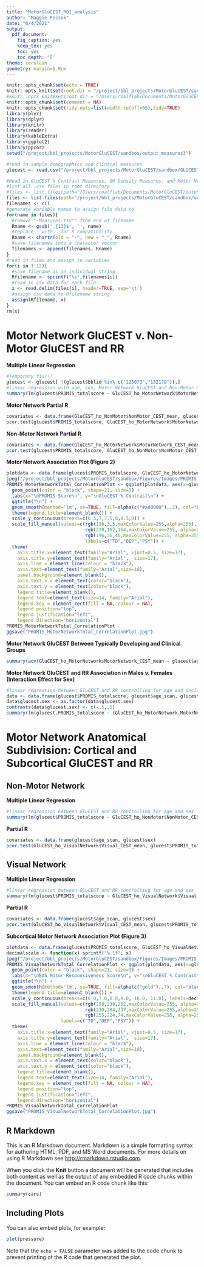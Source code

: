 ```yaml
---
title: "MotorGluCEST_ROI_analysis"
author: "Maggie Pecsok"
date: "6/4/2021"
output:
  pdf_document:
    fig_caption: yes
    keep_tex: yes
    toc: yes
    toc_depth: '5'
theme: cerulean
geometry: margin=1.9cm
---
```



```r
knitr::opts_chunk$set(echo = TRUE)
knitr::opts_knit$set(root.dir = "/project/bbl_projects/MotorGluCEST/sandbox") 
#knitr::opts_knit$set(root.dir = "/Users/roalflab/Documents/MotorGluCEST/OutputMeasures/") 
knitr::opts_chunk$set(comment = NA)
knitr::opts_chunk$set(tidy.opts=list(width.cutoff=65),tidy=TRUE)
library(plyr)
library(dplyr)
library(knitr)
library(reader)
library(kableExtra)
library(ggplot2)
library(ppcor)
setwd("/project/bbl_projects/MotorGluCEST/sandbox/output_measures3")
```

\newpage

```r
#read in sample demographics and clinical measures
glucest <- read.csv("/project/bbl_projects/MotorGluCEST/sandbox/GLUCEST-Clinical-Demographics-Measures-N45.csv", header=TRUE) #csv created by Prepare_Demographics_ClinicalMeasures_Data.Rmd
```


```r
#Read in GluCEST % Contrast Measures, GM Density Measures, and Motor Network Coverage Measures
#list all .csv files in root directory
#files <- list.files(path="/Users/roalflab/Documents/MotorGluCEST/OutputMeasures", pattern='.csv', ignore.case=T, full.names = F) 
files <- list.files(path="/project/bbl_projects/MotorGluCEST/sandbox/output_measures/", pattern='.tsv', ignore.case=T, full.names = F) 
filenames <- c()
#generate variable names to assign file data to 
for(name in files){
  #remove "-Measures.tsv"" from end of filename
  Rname <- gsub('.{13}$', '', name)
  #replace - with _ for R compatibility 
  Rname <- chartr(old = "-", new = "_", Rname) 
  #save filenames into a character vector 
  filenames <- append(filenames, Rname) 
}
#read in files and assign to variables
for(i in 1:12){
  #save filename as an individual string
  Rfilename <- sprintf("%s",filenames[i]) 
  #read in csv data for each file
  x <- read.delim(files[i], header=TRUE, sep='\t') 
  #assign csv data to Rfilename string 
  assign(Rfilename, x) 
}
rm(x)
```

\newpage

# Motor Network GluCEST v. Non-Motor GluCEST and RR 

**Multiple Linear Regression**
```r
#Temporary fix!!! 
glucest <- glucest[ !(glucest$bblid %in% c("125073","132179")),]
#linear regression with age, sex, Motor Network GluCEST and Non-Motor GluCEST predicting BAS RR
summary(lm(glucest$PROMIS_totalscore ~ GluCEST_ho_MotorNetwork$MotorNetwork_CEST_mean + GluCEST_ho_NonMotor$NonMotor_CEST_mean + glucest$age_scan + glucest$sex))
```

**Motor Network Partial R**
```r
covariates <- data.frame(GluCEST_ho_NonMotor$NonMotor_CEST_mean, glucest$age_scan, glucest$sex)
pcor.test(glucest$PROMIS_totalscore, GluCEST_ho_MotorNetwork$MotorNetwork_CEST_mean, covariates)$estimate
```

**Non-Motor Network Partial R**
```r
covariates <- data.frame(GluCEST_ho_MotorNetwork$MotorNetwork_CEST_mean, glucest$age_scan, glucest$sex)
pcor.test(glucest$PROMIS_totalscore, GluCEST_ho_NonMotor$NonMotor_CEST_mean, covariates)$estimate
```


**Motor Network Association Plot (Figure 2)**
```r
plotdata <- data.frame(glucest$PROMIS_totalscore, GluCEST_ho_MotorNetwork$MotorNetwork_CEST_mean, )
jpeg("/project/bbl_projects/MotorGluCEST/sandbox/Figures/Images/PROMIS_MotorNetworkTotal_CorrelationPlot_ColoredbyGroup.jpg", units="in", width=7.3, height=6.6, res=800)
PROMIS_MotorNetworkTotal_CorrelationPlot <- ggplot(plotdata, aes(x=glucest$PROMIS_totalscore, y=GluCEST_ho_MotorNetwork$MotorNetwork_CEST_mean, fill=as.factor(glucest$Diagnosis_NC_MDD_Psy_Coded))) +
  geom_point(color = "black", shape=21, size=3) +
  labs(x="\nPROMIS Score\n", y="\nGluCEST % Contrast\n") +
  ggtitle("\n") +
  geom_smooth(method='lm', se=TRUE, fill=alpha(c("#ad0000"),.2), col="black") +
  theme(legend.title=element_blank()) +
  scale_y_continuous(breaks=c(6.5,7,7.5,8,8.5,9)) +
  scale_fill_manual(values=c(rgb(116,3,5,maxColorValue=255,alpha=255),
                             rgb(239,162,164,maxColorValue=255, alpha=255),
                             rgb(196,36,40,maxColorValue=255, alpha=255)),
                             labels=c("TD","DEP","PSY")) +
  theme(
    axis.title.x=element_text(family="Arial", vjust=0.5, size=17),
    axis.title.y=element_text(family="Arial",  size=17),
    axis.line = element_line(colour = "black"),
    axis.text=element_text(family="Arial",size=18),
    panel.background=element_blank(),
    axis.text.x = element_text(color="black"),
    axis.text.y = element_text(color="black"),
    legend.title=element_blank(), 
    legend.text=element_text(size=14, family="Arial"),
    legend.key = element_rect(fill = NA, colour = NA),
    legend.position="top", 
    legend.justification="left",
    legend.direction="horizontal")
PROMIS_MotorNetworkTotal_CorrelationPlot
ggsave("PROMIS_MotorNetworkTotal_CorrelationPlot.jpg")
```

**Motor Network GluCEST Between Typically Developing and Clinical Groups**
```r
summary(aov(GluCEST_ho_MotorNetwork$MotorNetwork_CEST_mean ~ glucest$age_scan + glucest$sex + as.factor(glucest$Control_Coded)))
```

**Motor Network GluCEST and RR Association in Males v. Females (Interaction Effect for Sex)**
```r
#linear regression between GluCEST and RR controlling for age and including an interaction effect for sex
data <- data.frame(glucest$PROMIS_totalscore, glucest$age_scan, glucest$sex, GluCEST_ho_MotorNetwork$MotorNetwork_CEST_mean)
data$glucest.sex <- as.factor(data$glucest.sex)
contrasts(data$glucest.sex) <- c(-.5,.5)
summary(lm(glucest.PROMIS_totalscore ~ (GluCEST_ho_MotorNetwork.MotorNetwork_CEST_mean)*(glucest.sex) + glucest.age_scan, data=data))
```

\newpage

# Motor Network Anatomical Subdivision: Cortical and Subcortical GluCEST and RR

## Non-Motor Network

**Multiple Linear Regression**
```r
#linear regression between GluCEST and RR controlling for age and sex
summary(lm(glucest$PROMIS_totalscore ~ GluCEST_ho_NonMotor$NonMotor_CEST_mean + glucest$age_scan + glucest$sex))
```

**Partial R**
```r
covariates <- data.frame(glucest$age_scan, glucest$sex)
pcor.test(GluCEST_ho_VisualNetwork$Visual_CEST_mean, glucest$PROMIS_totalscore, covariates)$estimate
```

## Visual Network

**Multiple Linear Regression**
```r
#linear regression between GluCEST and RR controlling for age and sex
summary(lm(glucest$PROMIS_totalscore ~ GluCEST_ho_VisualNetwork$Visual_CEST_mean + glucest$age_scan + glucest$sex))
```

**Partial R**
```r
covariates <- data.frame(glucest$age_scan, glucest$sex)
pcor.test(GluCEST_ho_VisualNetwork$Visual_CEST_mean, glucest$PROMIS_totalscore, covariates)$estimate
```

**Subcortical Motor Network Association Plot (Figure 3)**
```r
plotdata <- data.frame(glucest$PROMIS_totalscore, GluCEST_ho_VisualNetwork$Visual_CEST_mean, glucest$Diagnosis_NC_MDD_Psy_Coded)
decimalscale <- function(x) sprintf("%.1f", x)
jpeg("/project/bbl_projects/MotorGluCEST/sandbox/Figures/Images/PROMIS_VisualNetworkTotal_CorrelationPlot_ColoredbyGroup.jpg", units="in", width=7.3, height=6.6, res=800)
PROMIS_VisualNetworkTotal_CorrelationPlot <- ggplot(plotdata, aes(x=glucest$PROMIS_totalscore, y=GluCEST_ho_VisualNetwork.Visual_CEST_mean, fill=as.factor(glucest$Diagnosis_NC_MDD_Psy_Coded))) +
  geom_point(color = "black", shape=21, size=3) +
  labs(x="\nBAS Motor Responsiveness Score\n", y="\nGluCEST % Contrast\n") +
  ggtitle("\n") +
  geom_smooth(method='lm', se=TRUE, fill=alpha(c("gold"),.7), col="black") +
  theme(legend.title=element_blank()) +
  scale_y_continuous(breaks=c(6.0,7.0,8.0,9.0, 10.0, 11.0), labels=decimalscale) +
  scale_fill_manual(values=c(rgb(250,230,202,maxColorValue=255, alpha=255),
                             rgb(230,204,237,maxColorValue=255,alpha=255),
                             rgb(255,224,74,maxColorValue=255, alpha=255)),
                    labels=c("TD","DEP","PSY")) +
  theme(
    axis.title.x=element_text(family="Arial", vjust=0.5, size=17),
    axis.title.y=element_text(family="Arial",  size=17),
    axis.line = element_line(colour = "black"),
    axis.text=element_text(family="Arial",size=18),
    panel.background=element_blank(),
    axis.text.x = element_text(color="black"),
    axis.text.y = element_text(color="black"),
    legend.title=element_blank(), 
    legend.text=element_text(size=14, family="Arial"),
    legend.key = element_rect(fill = NA, colour = NA),
    legend.position="top", 
    legend.justification="left",
    legend.direction="horizontal")
PROMIS_VisualNetworkTotal_CorrelationPlot
ggsave("PROMIS_VisualNetworkTotal_CorrelationPlot.jpg")
```



## R Markdown

This is an R Markdown document. Markdown is a simple formatting syntax for authoring HTML, PDF, and MS Word documents. For more details on using R Markdown see <http://rmarkdown.rstudio.com>.

When you click the **Knit** button a document will be generated that includes both content as well as the output of any embedded R code chunks within the document. You can embed an R code chunk like this:

```r
summary(cars)
```

## Including Plots

You can also embed plots, for example:

```r
plot(pressure)
```

Note that the `echo = FALSE` parameter was added to the code chunk to prevent printing of the R code that generated the plot.
